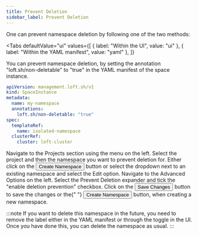 ```yaml
---
title: Prevent Deletion
sidebar_label: Prevent Deletion
---
```



One can prevent namespace deletion by following one of the two methods:

<Tabs
  defaultValue="ui"
  values={[
    { label: "Within the UI", value: "ui" },
    { label: "Within the YAML manifest", value: "yaml" },
  ]}
>
<TabItem value="yaml">
  You can prevent namespace deletion, by setting the annotation "loft.sh/non-deletable" to "true" in the YAML manifest of the space instance.

```yaml {6}
apiVersion: management.loft.sh/v1
kind: SpaceInstance
metadata:
  name: my-namespace
  annotations:
    loft.sh/non-deletable: "true"
spec:
  templateRef:
    name: isolated-namespace
  clusterRef:
    cluster: loft-cluster
```

</TabItem>

<TabItem value="ui">

<Flow id="namespace-prevent-deletion-ui">
<Step>
  Navigate to the <NavStep>Projects</NavStep> section using the menu on the left.
</Step>

<Step>
  Select the project and then the namespace you want to prevent deletion for.
</Step>

<Step>
  Either click on the <Button>Create Namespace</Button> button or select the
  dropdown next to an existing namespace and select the <Label>Edit</Label> option.
</Step>

<Step>
  Navigate to the <Label>Advanced Options</Label> on the left.
</Step>

<Step>
  Select the <Expander>Prevent Deletion</Expander> expander and tick the "enable
  deletion prevention" checkbox.
</Step>

<Step>
  Click on the <Button>Save Changes</Button> button to save the changes or the{" "}
  <Button>Create Namespace</Button> button, when creating a new namespace.
</Step>

</Flow>
</TabItem>

</Tabs>

:::note
If you want to delete this namespace in the future, you need to remove the label either in the YAML manifest or through the toggle in the UI.
Once you have done this, you can delete the namespace as usual.
:::
